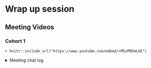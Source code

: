 # Wrap up session

## Meeting Videos

### Cohort 1

`r knitr::include_url("https://www.youtube.com/embed/rM5zPN5mLkE")`

<details>
  <summary> Meeting chat log </summary>
  
```
00:17:47	Russ Hyde:	my_input <- function(label) {
00:18:06	Russ Hyde:	fileInput(label, NULL, buttonLabel = "Upload...")}
00:18:40	Russ Hyde:	fludiPage(my_input("a1"), my_input("a2"))
00:32:10	Federica Gazzelloni:	https://themes.getbootstrap.com/
00:52:28	Federica Gazzelloni:	eparker12 app: https://github.com/eparker12/nCoV_tracker/blob/master/app.R
00:56:10	Russ Hyde:	https://github.com/nz-stefan/commute-explorer-2
00:58:51	Federica Gazzelloni:	https://github.com/Fgazzelloni/shiny_apps/blob/master/App-Covid19_Italy_map/app.R
```
</details>


<!--
### Cohort 3

`r knitr::include_url("https://www.youtube.com/embed/URL")`

<details>
  <summary>Meeting chat log</summary>
```
LOG
```
</details>
-->


<!--
### Cohort 4

`r knitr::include_url("https://www.youtube.com/embed/URL")`

<details>
  <summary>Meeting chat log</summary>
```
LOG
```
</details>
-->
